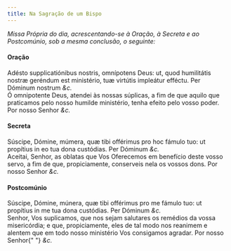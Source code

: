 ```yaml
---
title: Na Sagração de um Bispo
---
```


<em>
  Missa Própria do dia, acrescentando-se à Oração, à Secreta e ao Postcomúnio,
  sob a mesma conclusão, o seguinte:
</em>

<h4 class="text-center">Oração</h4>
<div class="grid grid-cols-2 gap-5">
  <span class="text-justify">
    Adésto supplicatiónibus nostris, omnípotens Deus: ut, quod humilitátis
    nostræ geréndum est ministério, tuæ virtútis impleátur efféctu. Per Dóminum
    nostrum <em>&c.</em>
  </div>
  <span class="text-justify">
    Ó omnipotente Deus, atendei às nossas súplicas, a fim de que aquilo que
    praticamos pelo nosso humilde ministério, tenha efeito pelo vosso poder. Por
    nosso Senhor <em>&c.</em>
  </span>
</div>

<h4 class="text-center">Secreta</h4>
<div class="grid grid-cols-2 gap-5">
  <span class="text-justify">
    Súscipe, Dómine, múmera, quæ tibi offérimus pro hoc fámulo tuo: ut propítius
    in eo tua dona custódias. Per Dóminum <em>&c.</em>
  </div>
  <span class="text-justify">
    Aceitai, Senhor, as oblatas que Vos Oferecemos em benefício deste vosso
    servo, a fim de que, propiciamente, conserveis nela os vossos dons. Por
    nosso Senhor <em>&c.</em>
  </span>
</div>

<h4 class="text-center">Postcomúnio</h4>
<div class="grid grid-cols-2 gap-5">
  <span class="text-justify">
    Súscipe, Dómine, múnera, quæ tibi offérimus pro me fámulo tuo: ut propítius
    in me tua dona custódias. Per Dóminum <em>&c.</em>
  </div>
  <span class="text-justify">
    Senhor, Vos suplicamos, que nos sejam salutares os remédios da vossa
    misericórdia; e que, propiciamente, eles de tal modo nos reanimem e alentem
    que em todo nosso ministério Vos consigamos agradar. Por nosso Senhor{" "}
    <em>&c.</em>
  </span>
</div>
